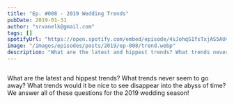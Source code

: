 ```yaml
---
title: "Ep. #008 - 2019 Wedding Trends"
pubDate: 2019-01-31
author: "srvanelk@gmail.com"
tags: []
spotifyUrl: "https://open.spotify.com/embed/episode/4sJohqS1fsTxjAS5AUvabx?utm_source=generator&theme=0"
image: "/images/episodes/posts/2019/ep-008/trend.webp"
description: "What are the latest and hippest trends? What trends never seem to go away? What trends would it be nice to see disappear into the abyss of time?"
---
```



<figure>
  <img src="/images/episodes/posts/2019/ep-008/trend.webp" alt="" />
</figure>

<SpotifyEmbed
  spotifyUrl={frontmatter.spotifyUrl}
  coverImage="/images/global/wedded_logo.webp"
  coverAlt={frontmatter.title}
  title="Wedded"
  subtitle="Tap to load this episode"
/>

What are the latest and hippest trends? What trends never seem to go away? What trends would it be nice to see disappear into the abyss of time? We answer all of these questions for the 2019 wedding season!
